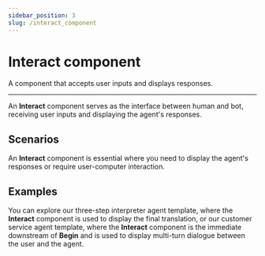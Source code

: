 ---
sidebar_position: 3
slug: /interact_component
---

# Interact component

A component that accepts user inputs and displays responses.

---

An **Interact** component serves as the interface between human and bot, receiving user inputs and displaying the agent's responses.


## Scenarios

An **Interact** component is essential where you need to display the agent's responses or require user-computer interaction.

## Examples

You can explore our three-step interpreter agent template, where the **Interact** component is used to display the final translation, or our customer service agent template, where the **Interact** component is the immediate downstream of **Begin** and is used to display multi-turn dialogue between the user and the agent.